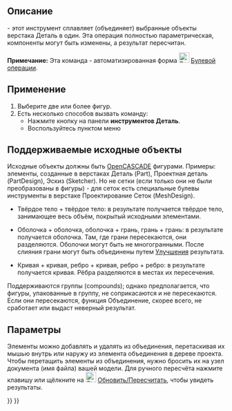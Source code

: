 <languages/>

{{Docnav/ru
|[[Part_Cut/ru|Обрезать]]
|[[Part_Common/ru|Пересечение]]
|[[Part_Workbench/ru|Деталь]]
|IconL=Part_Cut.svg
|IconR=Part_Common.svg
|IconC=Workbench_Part.svg
}}

{{GuiCommand/ru
|Name/ru=Объединение
|Icon=Part Fuse.svg
|MenuLocation=Деталь → Булевы операции → Объединение
|Workbenches=[[Part_Workbench/ru|Деталь]]
|SeeAlso=[[Part Boolean/ru|Булевы операции]], [[Part Cut/ru|Обрезать]], [[Part Common/ru|Пересечение]]}}

<span id="Description"></span>
== Описание ==

{{Button|[[Image:Part_Fuse.svg|24px|link=Part_Fuse]] [[Part_Fuse|Объединение]]}} - этот инструмент сплавляет (объединяет) выбранные объекты верстака Деталь в один. Эта операция полностью параметрическая, компоненты могут быть изменены, а результат пересчитан.

'''Примечание:''' Эта команда - автоматизированная форма [[Image:Part_Booleans.svg|24px|link=Part_Boolean/ru]] [[Part_Boolean/ru|Булевой операции]].

<span id="Usage"></span>
== Применение ==

# Выберите две или более фигур.
# Есть несколько способов вызвать команду:
#* Нажмите кнопку {{Button|[[Image:Part_Fuse.svg|16px|link=Part_Fuse]] Объединение}} на панели  '''инструментов Деталь'''.
#* Воспользуйтесь пунктом меню {{MenuCommand|Деталь → Булевы операции → Объединение}}

<span id="Supported_inputs"></span>
== Поддерживаемые исходные объекты ==

Исходные объекты должны быть [[OpenCASCADE/ru|OpenCASCADE]] фигурами. Примеры: элементы, созданные в верстаках Деталь (Part), Проектная деталь (PartDesign), Эскиз (Sketcher). Но не сетки (если только они не были преобразованы в фигуры) - для сеток есть специальные булевы инструменты в верстаке Проектирование Сеток (MeshDesign).

* Твёрдое тело + твёрдое тело: в результате получается твёрдое тело, занимающее весь объём, покрытый исходными элементами.

* Оболочка + оболочка, оболочка + грань, грань + грань: в результате получается оболочка. Там, где грани пересекаются, они разделяются. Оболочки могут быть не многогранными. После слияния грани могут быть объединены путем [[Part_RefineShape/ru|Улучшения]] результата.

* Кривая + кривая, ребро + кривая, ребро + ребро: в результате получается кривая. Рёбра разделяются в местах их пересечения. 

Поддерживаются группы (compounds); однако предполагается, что фигуры, упакованные в группу, не соприкасаются и не пересекаются. Если они пересекаются, функция Объединение, скорее всего, не сработает или выдаст неверный результат.

<span id="Options"></span>
== Параметры ==

Элементы можно добавлять и удалять из объединения, перетаскивая их мышью внутрь или наружу из элемента объединения в дереве проекта. Чтобы перетащить элементы из объединения, нужно бросить их на узел документа (имя файла) вашей модели. Для ручного пересчёта нажмите клавишу {{KEY|F5}} или щёлкните на [[Image:Std_Refresh.svg|24px]] [[Std_Refresh|Обновить/Пересчитать]], чтобы увидеть результаты. 


{{Docnav/ru
|[[Part_Cut/ru|Обрезать]]
|[[Part_Common/ru|Пересечение]]
|[[Part_Workbench/ru|Деталь]]
|IconL=Part_Cut.svg
|IconR=Part_Common.svg
|IconC=Workbench_Part.svg
}}

{{Part_Tools_navi{{#translation:}}}}
{{Userdocnavi{{#translation:}}}}